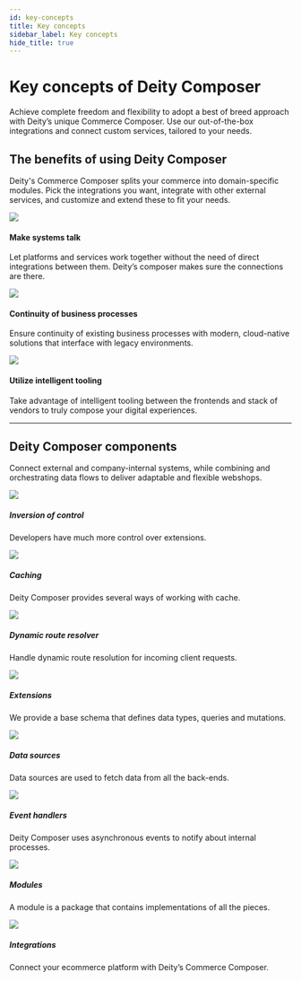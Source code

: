 ```yaml
---
id: key-concepts
title: Key concepts
sidebar_label: Key concepts
hide_title: true
---
```



# Key concepts of Deity Composer
<p className="desc pb20">
Achieve complete freedom and flexibility to adopt a best of breed approach with Deity’s unique Commerce Composer. Use our out-of-the-box integrations and connect custom services, tailored to your needs.</p>

## The benefits of using Deity Composer

Deity's Commerce Composer splits your commerce into domain-specific modules. Pick the integrations you want, integrate with other external services, and customize and extend these to fit your needs.

<div className="flex mb40 brighten">
  <Card open="true" to="">
    <img src="/docs/img/icons/talk.svg" />
    <h4>Make systems talk</h4>
    <p>Let platforms and services work together without the need of direct integrations between them. Deity’s composer makes sure the connections are there.</p>
  </Card>
  <Card open="true" to="">
    <img src="/docs/img/icons/continuity.svg" />
    <h4>Continuity of business processes</h4>
    <p>Ensure continuity of existing business processes with modern, cloud-native solutions that interface with legacy environments.</p>
  </Card>
  <Card open="true" to="">
    <img src="/docs/img/icons/intelligent.svg" />
    <h4>Utilize intelligent tooling</h4>
    <p>Take advantage of intelligent tooling between the frontends and stack of vendors to truly compose your digital experiences.</p>
  </Card>
</div>

---

## Deity Composer components

<p className="desc pb20">Connect external and company-internal systems, while combining and orchestrating data flows to deliver adaptable and flexible webshops. </p>


<div className="flex brighten">
  <Card variant="horizontal" to="/docs/composer/core/inversion-of-control">
    <img src="/docs/img/icons/inversion.svg" />
    <div>
      <h5>Inversion of control</h5>
      <p>
         Developers have much more control over extensions.
      </p>
    </div>
  </Card>
  <Card variant="horizontal" to="/docs/composer/core/caching">
    <img src="/docs/img/icons/composercaching.svg" />
    <div>
      <h5>Caching</h5>
      <p>
        Deity Composer provides several ways of working with cache.
      </p>
    </div>
  </Card>
</div>
<div className="flex brighten">
  <Card variant="horizontal" to="/docs/composer/core/dynamic-routes">
    <img src="/docs/img/icons/compass.svg" />
    <div>
      <h5>Dynamic route resolver</h5>
      <p>
        Handle dynamic route resolution for incoming client requests.
      </p>
    </div>
  </Card>
   <Card variant="horizontal" to="/docs/composer/extensions/about">
    <img src="/docs/img/icons/extending.svg" />
    <div>
      <h5>Extensions</h5>
      <p>
        We provide a base schema that defines data types, queries and mutations.
      </p>
    </div>
  </Card>
 
</div>
<div className="flex brighten">
   <Card variant="horizontal" to="/docs/composer/modules/common-services/data-sources">
    <img src="/docs/img/icons/graphqlcomposer.svg" />
    <div>
      <h5>Data sources</h5>
      <p>
        Data sources are used to fetch data from all the back-ends.
      </p>
    </div>
  </Card>
  <Card variant="horizontal" to="/docs/composer/modules/common-services/event-handlers">
    <img src="/docs/img/icons/flowarrow.svg" />
    <div>
      <h5>Event handlers</h5>
      <p>
        Deity Composer uses asynchronous events to notify about internal processes. 
      </p>
    </div>
  </Card>

</div>

<div className="flex brighten">
  
  <Card variant="horizontal" to="/docs/composer/modules/about">
    <img src="/docs/img/icons/diamondsfour.svg" />
    <div>
      <h5>Modules</h5>
      <p>
        A module is a package that contains implementations of all the pieces.
      </p>
    </div>
  </Card>
  <Card variant="horizontal" to="/docs/composer/integrations">
    <img src="/docs/img/icons/plug.svg" />
    <div>
      <h5>Integrations</h5>
      <p>
        Connect your ecommerce platform with Deity’s Commerce Composer.
      </p>
    </div>
  </Card>

</div>



